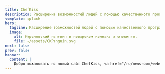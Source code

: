 ---
title: ChefKiss
description: Расширение возможностей людей с помощью качественного программного обеспечения.
template: splash
hero:
  tagline: Расширение возможностей людей с помощью качественного программного обеспечения.
  image:
    alt: Королевский пингвин в поварском колпаке и смокинге.
    file: ~/assets/CKPenguin.svg
next: false
prev: false
banner:
  content: |
    Добро пожаловать на новый сайт ChefKiss, <a href="/ru/newsroom/website-rewritten/">подробнее</a>.
---


<CardGrid>
  <LinkCard title="Руководства" description="Руководства по Hackintosh и др." href="/ru/guides/" />
  <LinkCard title="AppleHax" description="Наши проекты, связанные с Apple." href="/ru/applehax/" />
  <LinkCard title="Инструменты" description="Наши инструменты." href="/ru/tooling/" />
  <LinkCard title="Новости" description="Объявления, обновления и многое другое." href="/ru/newsroom/" />
</CardGrid>
